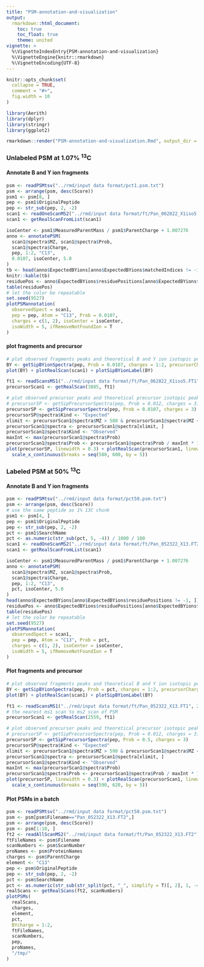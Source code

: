 ```yaml
---
title: "PSM-annotation-and-visualization"
output:
  rmarkdown::html_document:
    toc: true
    toc_float: true
    theme: united
vignette: >
  %\VignetteIndexEntry{PSM-annotation-and-visualization}
  %\VignetteEngine{knitr::rmarkdown}
  %\VignetteEncoding{UTF-8}
---
```


```r
knitr::opts_chunk$set(
  collapse = TRUE,
  comment = "#>",
  fig.width = 10
)
```

```r
library(Aerith)
library(dplyr)
library(stringr)
library(ggplot2)
```

```r
rmarkdown::render("PSM-annotation-and-visualization.Rmd", output_dir = "../doc/")
```

### Unlabeled PSM at 1.07% ^13^C 

#### Annotate B and Y ion fragments

```r
psm <- readPSMtsv("../rmd/input data format/pct1.psm.txt")
psm <- arrange(psm, desc(Score))
psm1 <- psm[8, ]
pep <- psm1$OriginalPeptide
pep <- str_sub(pep, 2, -2)
scan1 <- readOneScanMS2("../rmd/input data format/ft/Pan_062822_X1iso5.FT2", psm1$ScanNumber)
scan1 <- getRealScanFromList(scan1)
```

```r
isoCenter <- psm1$MeasuredParentMass / psm1$ParentCharge + 1.007276
anno <- annotatePSM(
  scan1@spectra$MZ, scan1@spectra$Prob,
  scan1@spectra$Charge,
  pep, 1:2, "C13",
  0.0107, isoCenter, 5.0
)
tb <- head(anno$ExpectedBYions[anno$ExpectedBYions$matchedIndices != -1, ])
knitr::kable(tb)
residuePos <- anno$ExpectedBYions$residuePositions[anno$ExpectedBYions$matchedIndices != -1]
table(residuePos)
# let the color be repeatable
set.seed(9527)
plotPSMannotation(
  observedSpect = scan1,
  pep = pep, Atom = "C13", Prob = 0.0107,
  charges = c(1, 2), isoCenter = isoCenter,
  isoWidth = 5, ifRemoveNotFoundIon = T
)
```

#### plot fragments and precursor

```r
# plot observed fragments peaks and theoretical B and Y ion isotopic peaks
BY <- getSipBYionSpectra(pep, Prob = 0.0107, charges = 1:2, precursorCharges = 3)
plot(BY) + plotRealScan(scan1) + plotSipBYionLabel(BY)
```

```r
ft1 <- readScansMS1("../rmd/input data format/ft/Pan_062822_X1iso5.FT1", 3500, 3890)
precursorScan1 <- getRealScan(3885, ft1)

# plot observed precursor peaks and theoretical precursor isotopic peaks
# precursorSP <- getSipPrecursorSpectra(pep, Prob = 0.012, charges = 3)
precursorSP <- getSipPrecursorSpectra(pep, Prob = 0.0107, charges = 3)
precursorSP@spectra$Kind <- "Expected"
xlimit <- precursorScan1@spectra$MZ > 580 & precursorScan1@spectra$MZ < 600
precursorScan1@spectra <- precursorScan1@spectra[xlimit, ]
precursorScan1@spectra$Kind <- "Observed"
maxInt <- max(precursorScan1@spectra$Prob)
precursorScan1@spectra$Prob <- precursorScan1@spectra$Prob / maxInt * 100
plot(precursorSP, linewidth = 0.3) + plotRealScan(precursorScan1, linewidth = 0.3) +
  scale_x_continuous(breaks = seq(580, 600, by = 5))
```



### Labeled PSM at 50% ^13^C 

#### Annotate B and Y ion fragments

```r
psm <- readPSMtsv("../rmd/input data format/pct50.psm.txt")
psm <- arrange(psm, desc(Score))
# use the same peptide as 1% 13C chunk
psm1 <- psm[4, ]
pep <- psm1$OriginalPeptide
pep <- str_sub(pep, 2, -2)
pct <- psm1$SearchName
pct <- as.numeric(str_sub(pct, 5, -4)) / 1000 / 100
scan1 <- readOneScanMS2("../rmd/input data format/ft/Pan_052322_X13.FT2", psm1$ScanNumber)
scan1 <- getRealScanFromList(scan1)
```

```r
isoCenter <- psm1$MeasuredParentMass / psm1$ParentCharge + 1.007276
anno <- annotatePSM(
  scan1@spectra$MZ, scan1@spectra$Prob,
  scan1@spectra$Charge,
  pep, 1:2, "C13",
  pct, isoCenter, 5.0
)
head(anno$ExpectedBYions[anno$ExpectedBYions$residuePositions != -1, ])
residuePos <- anno$ExpectedBYions$residuePositions[anno$ExpectedBYions$matchedIndices != -1]
table(residuePos)
# let the color be repeatable
set.seed(9527)
plotPSMannotation(
  observedSpect = scan1,
  pep = pep, Atom = "C13", Prob = pct,
  charges = c(1, 2), isoCenter = isoCenter,
  isoWidth = 5, ifRemoveNotFoundIon = T
)
```

#### Plot fragments and precursor

```r
# plot observed fragments peaks and theoretical B and Y ion isotopic peaks
BY <- getSipBYionSpectra(pep, Prob = pct, charges = 1:2, precursorCharges = 3)
plot(BY) + plotRealScan(scan1) + plotSipBYionLabel(BY)
```

```r
ft1 <- readScansMS1("../rmd/input data format/ft/Pan_052322_X13.FT1", 2000, 2561)
# the nearest ms1 scan to ms2 scan of PSM
precursorScan1 <- getRealScan(2559, ft1)

# plot observed precursor peaks and theoretical precursor isotopic peaks
# precursorSP <- getSipPrecursorSpectra(pep, Prob = 0.012, charges = 3)
precursorSP <- getSipPrecursorSpectra(pep, Prob = 0.5, charges = 3)
precursorSP@spectra$Kind <- "Expected"
xlimit <- precursorScan1@spectra$MZ > 590 & precursorScan1@spectra$MZ < 620
precursorScan1@spectra <- precursorScan1@spectra[xlimit, ]
precursorScan1@spectra$Kind <- "Observed"
maxInt <- max(precursorScan1@spectra$Prob)
precursorScan1@spectra$Prob <- precursorScan1@spectra$Prob / maxInt * 100
plot(precursorSP, linewidth = 0.3) + plotRealScan(precursorScan1, linewidth = 0.3) +
  scale_x_continuous(breaks = seq(590, 620, by = 5))
```

#### Plot PSMs in a batch

```r
psm <- readPSMtsv("../rmd/input data format/pct50.psm.txt")
psm <- psm[psm$Filename=="Pan_052322_X13.FT2",]
psm <- arrange(psm, desc(Score))
psm <- psm[1:10, ]
ft2 <- readAllScanMS2("../rmd/input data format/ft/Pan_052322_X13.FT2")
ftFileNames <- psm$Filename
scanNumbers <- psm$ScanNumber
proNames <- psm$ProteinNames
charges <- psm$ParentCharge
element <- "C13"
pep <- psm$OriginalPeptide
pep <- str_sub(pep, 2, -2)
pct <- psm$SearchName
pct <- as.numeric(str_sub(str_split(pct, "_", simplify = T)[, 2], 1, -4)) / 100 /1000
realScans <- getRealScans(ft2, scanNumbers)
plotPSMs(
  realScans,
  charges,
  element,
  pct,
  BYcharge = 1:2,
  ftFileNames,
  scanNumbers,
  pep,
  proNames,
  "/tmp/"
)
```

